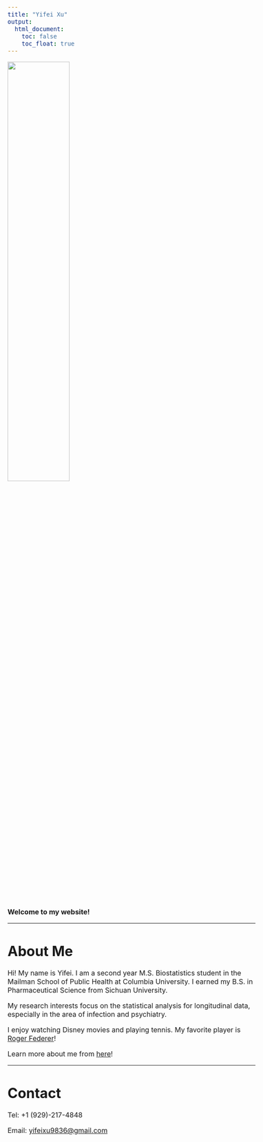 ```yaml
---
title: "Yifei Xu"
output: 
  html_document:
    toc: false
    toc_float: true
---
```

<style>
    body {
    background: url("images/background.JPG");
    background-position: center center;
    background-size: cover;
    background-repeat: no-repeat;
    background-attachment: fixed;
    font-size: 12pt}
</style>
    
<img src="images/me.JPG" style = "width:50%"/>

**Welcome to my website!**

<hr />

# About Me

Hi! My name is Yifei. I am a second year M.S. Biostatistics student in the Mailman School of Public Health at Columbia University. I earned my B.S. in Pharmaceutical Science from Sichuan University.

My research interests focus on the statistical analysis for longitudinal data, especially in the area of infection and psychiatry.

I enjoy watching Disney movies and playing tennis. My favorite player is [Roger Federer](https://twitter.com/rogerfederer?lang=en)!

Learn more about me from [here](About.html)!

<hr />

# Contact

Tel: +1 (929)-217-4848

Email: <yifeixu9836@gmail.com>


